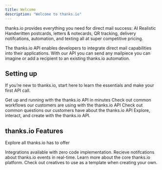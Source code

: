 ```yaml
---
title: Welcome
description: "Welcome to thanks.io"
---
```


thanks.io provides everything you need for direct mail success: AI Realistic Handwritten postcards, letters & notecards, QR tracking, delivery notifcations, automation, and texting all at super competitive pricing.

The thanks.io API enables developers to integrate direct mail capabilities into their applications. With our API you can send any mailpiece you can imagine or add a recipient to an existing thanks.io automation.

## Setting up

If you’re new to thanks.io, start here to learn the essentials and make your first API call.

<CardGroup cols={2}>
  <Card
    title="Quickstart"
    icon="bolt-lightning"
    href="/quickstart"
  >
    Get up and running with the thanks.io API in minutes
  </Card>
  <Card
    title="Common Workflows"
    icon="water"
    href="workflows/campaign"
  >
    Check out common workflows our customers are using with the thanks.io API
  </Card>
  <Card
    title="FAQs"
    icon="square-question"
    href="faqs/images"
  >
    Check out common questions our customers have about the thanks.io API
  </Card>
  <Card
    title="API Reference"
    icon="code"
    href="api-reference"
  >
    Explore, interact, and create with the thanks.io API.
  </Card>

</CardGroup>

## thanks.io Features

Explore all thanks.io has to offer

<CardGroup cols={2}>
  <Card
    title="Native Integrations"
    icon="screwdriver-wrench"
    href="native-integrations/introduction"
  >
    Integrations available with zero code implementation.
  </Card>
  <Card
    title="Webhooks"
    icon="webhook"
    href="webhooks/introduction"
  >
    Recieve notifcations about thanks.io events in real-time.
  </Card>
  <Card
    title="Product Info"
    icon="envelopes-bulk"
    href="https://help.thanks.io/"
  >
    Learn more about the core thanks.io platform.
  </Card>
  <Card
    title="Creative Examples"
    icon="paintbrush-pencil"
    href="creatives"
  >
    Check out creatives to use as a template when creating your own.
  </Card>
</CardGroup>
